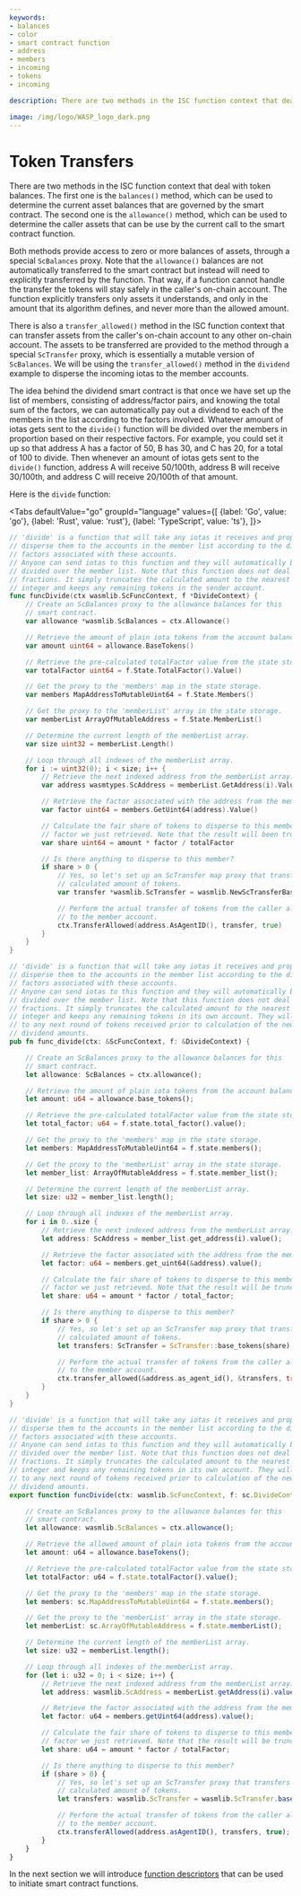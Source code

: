 ```yaml
---
keywords:
- balances
- color
- smart contract function
- address
- members
- incoming
- tokens
- incoming

description: There are two methods in the ISC function context that deal with token balances. The balances() method can be used to determine the current total balance per token color. The incoming() method can be used to determine the amounts of incoming tokens per token color that were sent with the request to call the smart contract function.

image: /img/logo/WASP_logo_dark.png
---
```


# Token Transfers

There are two methods in the ISC function context that deal with token balances. The first
one is the `balances()` method, which can be used to determine the current asset balances
that are governed by the smart contract. The second one is the `allowance()` method, which
can be used to determine the caller assets that can be use by the current call to the
smart contract function.

Both methods provide access to zero or more balances of assets, through a special
`ScBalances` proxy. Note that the `allowance()` balances are not automatically transferred
to the smart contract but instead will need to explicitly transferred by the function.
That way, if a function cannot handle the transfer the tokens will stay safely in the
caller's on-chain account. The function explicitly transfers only assets it understands,
and only in the amount that its algorithm defines, and never more than the allowed amount.

There is also a `transfer_allowed()` method in the ISC function context that can transfer
assets from the caller's on-chain account to any other on-chain account. The assets to be
transferred are provided to the method through a special `ScTransfer` proxy, which is
essentially a mutable version of `ScBalances`. We will be using the `transfer_allowed()`
method in the `dividend` example to disperse the incoming iotas to the member accounts.

The idea behind the dividend smart contract is that once we have set up the list of
members, consisting of address/factor pairs, and knowing the total sum of the factors, we
can automatically pay out a dividend to each of the members in the list according to the
factors involved. Whatever amount of iotas gets sent to the `divide()` function will be
divided over the members in proportion based on their respective factors. For example, you
could set it up so that address A has a factor of 50, B has 30, and C has 20, for a total
of 100 to divide. Then whenever an amount of iotas gets sent to the `divide()` function,
address A will receive 50/100th, address B will receive 30/100th, and address C will
receive 20/100th of that amount.

Here is the `divide` function:

<Tabs defaultValue="go"
      groupId="language"
      values={[
          {label: 'Go', value: 'go'},
          {label: 'Rust', value: 'rust'},
          {label: 'TypeScript', value: 'ts'},
      ]}>

<TabItem value="go">

```go
// 'divide' is a function that will take any iotas it receives and properly
// disperse them to the accounts in the member list according to the dispersion
// factors associated with these accounts.
// Anyone can send iotas to this function and they will automatically be
// divided over the member list. Note that this function does not deal with
// fractions. It simply truncates the calculated amount to the nearest lower
// integer and keeps any remaining tokens in the sender account.
func funcDivide(ctx wasmlib.ScFuncContext, f *DivideContext) {
	// Create an ScBalances proxy to the allowance balances for this
	// smart contract.
	var allowance *wasmlib.ScBalances = ctx.Allowance()

	// Retrieve the amount of plain iota tokens from the account balance.
	var amount uint64 = allowance.BaseTokens()

	// Retrieve the pre-calculated totalFactor value from the state storage.
	var totalFactor uint64 = f.State.TotalFactor().Value()

	// Get the proxy to the 'members' map in the state storage.
	var members MapAddressToMutableUint64 = f.State.Members()

	// Get the proxy to the 'memberList' array in the state storage.
	var memberList ArrayOfMutableAddress = f.State.MemberList()

	// Determine the current length of the memberList array.
	var size uint32 = memberList.Length()

	// Loop through all indexes of the memberList array.
	for i := uint32(0); i < size; i++ {
		// Retrieve the next indexed address from the memberList array.
		var address wasmtypes.ScAddress = memberList.GetAddress(i).Value()

		// Retrieve the factor associated with the address from the members map.
		var factor uint64 = members.GetUint64(address).Value()

		// Calculate the fair share of tokens to disperse to this member based on the
		// factor we just retrieved. Note that the result will been truncated.
		var share uint64 = amount * factor / totalFactor

		// Is there anything to disperse to this member?
		if share > 0 {
			// Yes, so let's set up an ScTransfer map proxy that transfers the
			// calculated amount of tokens.
			var transfer *wasmlib.ScTransfer = wasmlib.NewScTransferBaseTokens(share)

            // Perform the actual transfer of tokens from the caller allowance
            // to the member account.
            ctx.TransferAllowed(address.AsAgentID(), transfer, true)
		}
	}
}
```

</TabItem>
<TabItem value="rust">

```rust
// 'divide' is a function that will take any iotas it receives and properly
// disperse them to the accounts in the member list according to the dispersion
// factors associated with these accounts.
// Anyone can send iotas to this function and they will automatically be
// divided over the member list. Note that this function does not deal with
// fractions. It simply truncates the calculated amount to the nearest lower
// integer and keeps any remaining tokens in its own account. They will be added
// to any next round of tokens received prior to calculation of the new
// dividend amounts.
pub fn func_divide(ctx: &ScFuncContext, f: &DivideContext) {

    // Create an ScBalances proxy to the allowance balances for this
    // smart contract.
    let allowance: ScBalances = ctx.allowance();

    // Retrieve the amount of plain iota tokens from the account balance.
    let amount: u64 = allowance.base_tokens();

    // Retrieve the pre-calculated totalFactor value from the state storage.
    let total_factor: u64 = f.state.total_factor().value();

    // Get the proxy to the 'members' map in the state storage.
    let members: MapAddressToMutableUint64 = f.state.members();

    // Get the proxy to the 'memberList' array in the state storage.
    let member_list: ArrayOfMutableAddress = f.state.member_list();

    // Determine the current length of the memberList array.
    let size: u32 = member_list.length();

    // Loop through all indexes of the memberList array.
    for i in 0..size {
        // Retrieve the next indexed address from the memberList array.
        let address: ScAddress = member_list.get_address(i).value();

        // Retrieve the factor associated with the address from the members map.
        let factor: u64 = members.get_uint64(&address).value();

        // Calculate the fair share of tokens to disperse to this member based on the
        // factor we just retrieved. Note that the result will be truncated.
        let share: u64 = amount * factor / total_factor;

        // Is there anything to disperse to this member?
        if share > 0 {
            // Yes, so let's set up an ScTransfer map proxy that transfers the
            // calculated amount of tokens.
            let transfers: ScTransfer = ScTransfer::base_tokens(share);

            // Perform the actual transfer of tokens from the caller allowance
            // to the member account.
            ctx.transfer_allowed(&address.as_agent_id(), &transfers, true);
        }
    }
}
```

</TabItem>
<TabItem value="ts">

```ts
// 'divide' is a function that will take any iotas it receives and properly
// disperse them to the accounts in the member list according to the dispersion
// factors associated with these accounts.
// Anyone can send iotas to this function and they will automatically be
// divided over the member list. Note that this function does not deal with
// fractions. It simply truncates the calculated amount to the nearest lower
// integer and keeps any remaining tokens in its own account. They will be added
// to any next round of tokens received prior to calculation of the new
// dividend amounts.
export function funcDivide(ctx: wasmlib.ScFuncContext, f: sc.DivideContext): void {

    // Create an ScBalances proxy to the allowance balances for this
    // smart contract.
    let allowance: wasmlib.ScBalances = ctx.allowance();

    // Retrieve the allowed amount of plain iota tokens from the account balance.
    let amount: u64 = allowance.baseTokens();

    // Retrieve the pre-calculated totalFactor value from the state storage.
    let totalFactor: u64 = f.state.totalFactor().value();

    // Get the proxy to the 'members' map in the state storage.
    let members: sc.MapAddressToMutableUint64 = f.state.members();

    // Get the proxy to the 'memberList' array in the state storage.
    let memberList: sc.ArrayOfMutableAddress = f.state.memberList();

    // Determine the current length of the memberList array.
    let size: u32 = memberList.length();

    // Loop through all indexes of the memberList array.
    for (let i: u32 = 0; i < size; i++) {
        // Retrieve the next indexed address from the memberList array.
        let address: wasmlib.ScAddress = memberList.getAddress(i).value();

        // Retrieve the factor associated with the address from the members map.
        let factor: u64 = members.getUint64(address).value();

        // Calculate the fair share of tokens to disperse to this member based on the
        // factor we just retrieved. Note that the result will be truncated.
        let share: u64 = amount * factor / totalFactor;

        // Is there anything to disperse to this member?
        if (share > 0) {
            // Yes, so let's set up an ScTransfer proxy that transfers the
            // calculated amount of tokens.
            let transfers: wasmlib.ScTransfer = wasmlib.ScTransfer.baseTokens(share);

            // Perform the actual transfer of tokens from the caller allowance
            // to the member account.
            ctx.transferAllowed(address.asAgentID(), transfers, true);
        }
    }
}
```

</TabItem>
</Tabs>

In the next section we will introduce [function descriptors](funcdesc.mdx) that can be
used to initiate smart contract functions.

